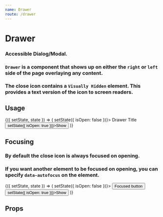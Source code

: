 ```yaml
---
name: Drawer
route: /drawer
---
```



# Drawer

### Accessible Dialog/Modal.

### `Drawer` is a component that shows up on either the `right` or `left` side of the page overlaying any content.

### The close icon contains a `Visually Hidden` element. This provides a text version of the icon to screen readers.

## Usage

<Playground>
  <Component initialState={{ isOpen: false }}>
    {({ setState, state }) => (
      <React.Fragment>
        <Drawer
          isOpen={state.isOpen}
          width={350}
          onRequestClose={() => setState({ isOpen: false })}>
          <Heading size={600}>Drawer Title</Heading>
        </Drawer>
        <Button onClick={() => setState({ isOpen: true })}>Show</Button>
      </React.Fragment>
    )}
  </Component>
</Playground>

## Focusing

### By default the close icon is always focused on opening.

### If you want another element to be focused on opening, you can specify `data-autofocus` on the element.

<Playground>
  <Component initialState={{ isOpen: false }}>
    {({ setState, state }) => (
      <React.Fragment>
        <Drawer
          isOpen={state.isOpen}
          width={350}
          onRequestClose={() => setState({ isOpen: false })}>
          <Button data-autofocus>Focused button</Button>
        </Drawer>
        <Button onClick={() => setState({ isOpen: true })}>Show</Button>
      </React.Fragment>
    )}
  </Component>
</Playground>

## Props

<Props of={Drawer} />
